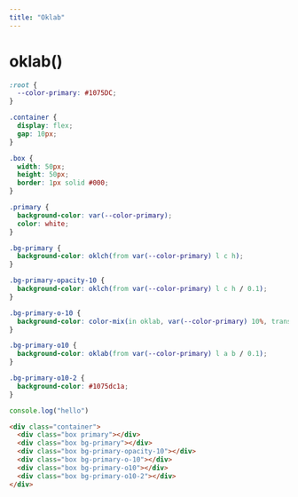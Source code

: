 ```yaml
---
title: "Oklab"
---
```


# oklab()

<Playground>

```css styles.css hidden
:root {
  --color-primary: #1075DC;
}

.container {
  display: flex;
  gap: 10px;
}

.box {
  width: 50px;
  height: 50px;
  border: 1px solid #000;
}

.primary {
  background-color: var(--color-primary);
  color: white;
}

.bg-primary {
  background-color: oklch(from var(--color-primary) l c h);
}

.bg-primary-opacity-10 {
  background-color: oklch(from var(--color-primary) l c h / 0.1);
}

.bg-primary-o-10 {
  background-color: color-mix(in oklab, var(--color-primary) 10%, transparent);
}

.bg-primary-o10 {
  background-color: oklab(from var(--color-primary) l a b / 0.1);
}

.bg-primary-o10-2 {
  background-color: #1075dc1a;
}

````

```js index.js active
console.log("hello")
````

```html index.html hidden
<div class="container">
  <div class="box primary"></div>
  <div class="box bg-primary"></div>
  <div class="box bg-primary-opacity-10"></div>
  <div class="box bg-primary-o-10"></div>
  <div class="box bg-primary-o10"></div>
  <div class="box bg-primary-o10-2"></div>
</div>
```

</Playground>
